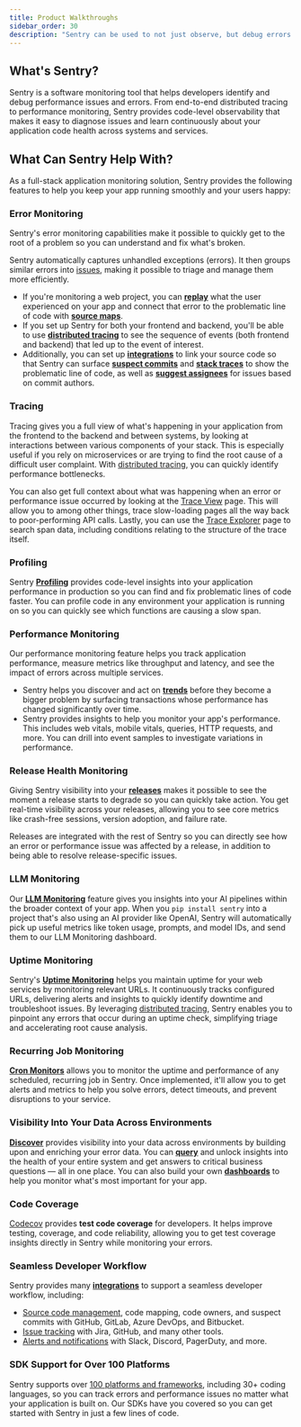 ```yaml
---
title: Product Walkthroughs
sidebar_order: 30
description: "Sentry can be used to not just observe, but debug errors as well as identify performance issues. Check out our product walkthroughs to see it in action."
---
```


## What's Sentry?

Sentry is a software monitoring tool that helps developers identify and debug performance issues and errors. From end-to-end distributed tracing to performance monitoring, Sentry provides code-level observability that makes it easy to diagnose issues and learn continuously about your application code health across systems and services.

## What Can Sentry Help With?

As a full-stack application monitoring solution, Sentry provides the following features to help you keep your app running smoothly and your users happy:

### Error Monitoring

Sentry's error monitoring capabilities make it possible to quickly get to the root of a problem so you can understand and fix what's broken.

Sentry automatically captures unhandled exceptions (errors). It then groups similar errors into [issues](/product/issues/), making it possible to triage and manage them more efficiently.

- If you're monitoring a web project, you can [**replay**](/product/explore/session-replay/) what the user experienced on your app and connect that error to the problematic line of code with [**source maps**](/product/sentry-basics/integrate-frontend/upload-source-maps/).
- If you set up Sentry for both your frontend and backend, you'll be able to use [**distributed tracing**](/product/sentry-basics/concepts/tracing/distributed-tracing/) to see the sequence of events (both frontend and backend) that led up to the event of interest.
- Additionally, you can set up [**integrations**](/organization/integrations/source-code-mgmt/) to link your source code so that Sentry can surface [**suspect commits**](/product/issues/suspect-commits/) and [**stack traces**](/organization/integrations/source-code-mgmt/github/#stack-trace-linking) to show the problematic line of code, as well as [**suggest assignees**](/organization/integrations/source-code-mgmt/github/#suspect-commits-and-suggested-assignees) for issues based on commit authors.

### Tracing

Tracing gives you a full view of what's happening in your application from the frontend to the backend and between systems, by looking at interactions between various components of your stack. This is especially useful if you rely on microservices or are trying to find the root cause of a difficult user complaint. With [distributed tracing](/concepts/key-terms/tracing/distributed-tracing/), you can quickly identify performance bottlenecks.

You can also get full context about what was happening when an error or performance issue occurred by looking at the [Trace View](/concepts/key-terms/tracing/trace-view/) page. This will allow you to among other things, trace slow-loading pages all the way back to poor-performing API calls. Lastly, you can use the [Trace Explorer](/product/explore/traces/) page to search span data, including conditions relating to the structure of the trace itself.

### Profiling

Sentry [**Profiling**](/product/profiling/) provides code-level insights into your application performance in production so you can find and fix problematic lines of code faster. You can profile code in any environment your application is running on so you can quickly see which functions are causing a slow span.

### Performance Monitoring

Our performance monitoring feature helps you track application performance, measure metrics like throughput and latency, and see the impact of errors across multiple services.

- Sentry helps you discover and act on [**trends**](/product/insights/overview/trends/) before they become a bigger problem by surfacing transactions whose performance has changed significantly over time.
- Sentry provides insights to help you monitor your app's performance. This includes web vitals, mobile vitals, queries, HTTP requests, and more. You can drill into event samples to investigate variations in performance.

### Release Health Monitoring

Giving Sentry visibility into your [**releases**](/product/releases/) makes it possible to see the moment a release starts to degrade so you can quickly take action. You get real-time visibility across your releases, allowing you to see core metrics like crash-free sessions, version adoption, and failure rate.

Releases are integrated with the rest of Sentry so you can directly see how an error or performance issue was affected by a release, in addition to being able to resolve release-specific issues.

### LLM Monitoring

Our [**LLM Monitoring**](/product/insights/llm-monitoring/) feature gives you insights into your AI pipelines within the broader context of your app. When you `pip install sentry` into a project that's also using an AI provider like OpenAI, Sentry will automatically pick up useful metrics like token usage, prompts, and model IDs, and send them to our LLM Monitoring dashboard.

### Uptime Monitoring

Sentry's [**Uptime Monitoring**](/product/alerts/uptime-monitoring/) helps you maintain uptime for your web services by monitoring relevant URLs. It continuously tracks configured URLs, delivering alerts and insights to quickly identify downtime and troubleshoot issues. By leveraging [distributed tracing](/product/alerts/uptime-monitoring/uptime-tracing/), Sentry enables you to pinpoint any errors that occur during an uptime check, simplifying triage and accelerating root cause analysis.

### Recurring Job Monitoring

[**Cron Monitors**](/product/crons/) allows you to monitor the uptime and performance of any scheduled, recurring job in Sentry. Once implemented, it'll allow you to get alerts and metrics to help you solve errors, detect timeouts, and prevent disruptions to your service.

### Visibility Into Your Data Across Environments

[**Discover**](/product/explore/discover-queries/) provides visibility into your data across environments by building upon and enriching your error data. You can [**query**](/product/explore/discover-queries/query-builder/) and unlock insights into the health of your entire system and get answers to critical business questions — all in one place. You can also build your own [**dashboards**](/product/dashboards/) to help you monitor what's most important for your app.

### Code Coverage

[Codecov](/product/codecov/) provides **test code coverage** for developers. It helps improve testing, coverage, and code reliability, allowing you to get test coverage insights directly in Sentry while monitoring your errors.

### Seamless Developer Workflow

Sentry provides many [**integrations**](/organization/integrations/) to support a seamless developer workflow, including:

- [Source code management](/organization/integrations/source-code-mgmt/), code mapping, code owners, and suspect commits with GitHub, GitLab, Azure DevOps, and Bitbucket.
- [Issue tracking](/organization/integrations/issue-tracking/) with Jira, GitHub, and many other tools.
- [Alerts and notifications](/organization/integrations/notification-incidents/) with Slack, Discord, PagerDuty, and more.

### SDK Support for Over 100 Platforms

Sentry supports over [100 platforms and frameworks](/platforms/), including 30+ coding languages, so you can track errors and performance issues no matter what your application is built on. Our SDKs have you covered so you can get started with Sentry in just a few lines of code.
